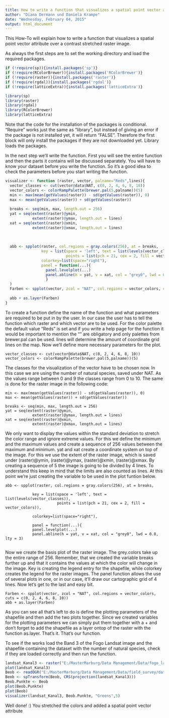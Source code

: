 ```yaml
---
title: How to write a function that visualizes a spatial point vector attribute over a contrast stretched raster image
author: "Diana Dermann und Daniela Krampe"
date: "Wednesday, February 04, 2015"
output: html_document
---
```

This How-To will explain how to write a function that visualizes a spatial point vector attribute over a contrast stretched raster image. 

As always the first steps are to set the working directory and load the required packages.

```r

if (!require(sp)){install.packages('sp')}
if (!require(RColorBrewer)){install.packages('RColorBrewer')}
if (!require(raster)){install.packages('raster')}
if (!require(rgdal)){install.packages('rgdal')}
if (!require(latticeExtra)){install.packages('latticeExtra')}

library(sp)
library(raster)
library(rgdal)
library(RColorBrewer)
library(latticeExtra)
```

Note that the code for the installation of the packages is conditional. "Require" works just the same as "library", but instead of giving an error if the package is not installed yet, it will return "FALSE". Therefore the first block will only install the packages if they are not downloaded yet. Library loads the packages.

In the next step we'll write the function. First you will see the entire function and then the parts it contains will be discussed separately. You will have to know your dataset before you write the function. So it's a good idea to check the parameters before you start writing the function.

```r
visualizer <- function (raster, vector, palname="Reds",lines){
  vector_classes <- cut(vector@data$NAT, c(0, 2, 4, 6, 8, 10))
  vector_colors <- colorRampPalette(brewer.pal(5,palname))(5)
  min <- max(mean(getValues(raster)) - sd(getValues(raster)), 0)
  max <- mean(getValues(raster)) + sd(getValues(raster))
  
  breaks <- seq(min, max, length.out = 256)
  yat = seq(extent(raster)@ymin, 
            extent(raster)@ymax, length.out = lines)
  xat = seq(extent(raster)@xmin, 
            extent(raster)@xmax, length.out = lines)
  
  
  
  abb <- spplot(raster, col.regions = gray.colors(256), at = breaks,
                key = list(space = 'left', text = list(levels(vector_classes)), 
                           points = list(pch = 21, cex = 2, fill = vector_colors)),
                colorkey=list(space="right"),
                panel = function(...){
                  panel.levelplot(...)
                  panel.abline(h = yat, v = xat, col = "grey0", lwd = 0.8, lty = 3)
                  }
  )
  Farben <- spplot(vector, zcol = "NAT", col.regions = vector_colors, cuts = c(0, 2, 4, 6, 8, 10))
  
  abb + as.layer(Farben)
}
```

To create a function define the name of the function and what parameters are required to be put in by the user. In our case the user has to tell the function which raster and which vector are to be used. For the color palette the default value "Reds" is set and if you write a help page for the function it would be important to mention the "" are obligatory and only palettes from brewer.pal can be used. lines will determine the amount of coordinate grid lines on the map. Now we'll define more necessary parameters for the plot. 


    vector_classes <- cut(vector@data$NAT, c(0, 2, 4, 6, 8, 10))
    vector_colors <- colorRampPalette(brewer.pal(5,palname))(5)


The classes for the visualization of the vector have to be chosen now. In this case we are using the number of natural species, saved under NAT. As the values range between 0 and 9 the classes range from 0 to 10.
The same is done for the raster image in the following code: 


    min <- max(mean(getValues(raster)) - sd(getValues(raster)), 0)
    max <- mean(getValues(raster)) + sd(getValues(raster))

    breaks <- seq(min, max, length.out = 256)
    yat = seq(extent(raster)@ymin, 
                extent(raster)@ymax, length.out = lines)
    xat = seq(extent(raster)@xmin, 
                extent(raster)@xmax, length.out = lines)


We only want to display the values within the standard deviation to stretch the color range and ignore extreme values. For this we define the minimum and the maximum values and create a sequence of 256 values between the maximum and minimum. yat and xat create a coordinate system on top of the image. For this we use the extent of the raster image, which is saved under (raster)@ymin, (raster)@ymax, (raster)@xmin, (raster)@xmax. By creating a sequence of 5 the image is going to be divided by 4 lines. To understand this keep in mind that the limits are also counted as lines. At this point we're just creating the variable to be used in the plot funtion below.

    abb <- spplot(raster, col.regions = gray.colors(256), at = breaks,
                
                key = list(space = 'left', text = list(levels(vector_classes)),
                           points = list(pch = 21, cex = 2, fill = vector_colors)),
                           
                colorkey=list(space="right"),
                
                panel = function(...){
                panel.levelplot(...)
                panel.abline(h = yat, v = xat, col = "grey0", lwd = 0.8, lty = 3)
                  

Now we create the basis plot of the raster image. The grey.colors take up the entire range of 256. Remember, that we created the variable breaks further up and that it contains the values at which the color will change in the image.
Key is creating the legend entry for the shapefile, while colorkey creates the legend for the raster images. The panel function allows the use of several plots in one, or in our case, it'll draw our cartographic grid of 4 lines.
Now let's get to the last and easy bit.


    Farben <- spplot(vector, zcol = "NAT", col.regions = vector_colors, cuts = c(0, 2, 4, 6, 8, 10))
    abb + as.layer(Farben)


As you can see all that's left to do is define the plotting parameters of the shapefile and then add the two plots together. Since we created variables for the plotting parameters we can simply put them together with a + and don't forget to add the shapefile as a layer ontop of the raster with the function as.layer. That's it. That's our function.

To see if the works load the Band 3 of the Fogo Landsat image and the shapefile containing the dataset with the number of natural species, check if they are loaded correctly and then run the function.

```r
landsat_Kanal3 <- raster("E:/MasterMarburg/Data Management/Data/fogo_landsat_2014-11-24/LC82100502014328LGN00_B3.tif")
plot(landsat_Kanal3)
Beob <- readOGR("E:/MasterMarburg/Data Management/Data/field_survey/data_2014_subset1.shp", "data_2014_subset1")
Beob <- spTransform(Beob, CRS(projection(landsat_Kanal3)))
Beob.Punkte <- Beob
plot(Beob.Punkte)
plot(Beob)
visualizer(landsat_Kanal3, Beob.Punkte, "Greens",5)
```

Well done! :) You stretched the colors and added a spatial point vector attribute